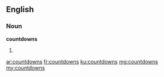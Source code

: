 ==English==

===Noun===
'''countdowns'''

# {{plural of|countdown}}

[[ar:countdowns]]
[[fr:countdowns]]
[[ku:countdowns]]
[[mg:countdowns]]
[[my:countdowns]]
